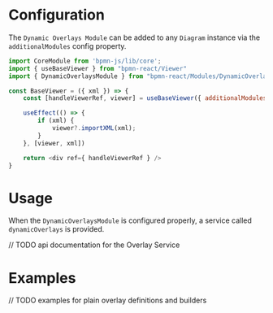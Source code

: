 

<Meta title="Modules/Dynamic Overlays Module" />

# Configuration

The `Dynamic Overlays Module` can be added to any `Diagram` instance via the `additionalModules` config property.

```js
import CoreModule from 'bpmn-js/lib/core';
import { useBaseViewer } from "bpmn-react/Viewer"
import { DynamicOverlaysModule } from "bpmn-react/Modules/DynamicOverlays"

const BaseViewer = ({ xml }) => {
    const [handleViewerRef, viewer] = useBaseViewer({ additionalModules: [ CoreModule, DynamicOverlays ] });

    useEffect(() => {
        if (xml) {
            viewer?.importXML(xml);
        }
    }, [viewer, xml])

    return <div ref={ handleViewerRef } />
}
```

# Usage

When the `DynamicOverlaysModule` is configured properly, a service called `dynamicOverlays` is provided.

// TODO api documentation for the Overlay Service

# Examples

// TODO examples for plain overlay definitions and builders